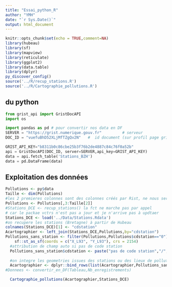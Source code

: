 ```yaml
---
title: "Essai_python_R"
author: "YMH"
date: "`r Sys.Date()`"
output: html_document
---
```


```r
knitr::opts_chunk$set(echo = TRUE,comment=NA)
library(hubeau)
library(sf)
library(mapview)
library(reticulate)
library(ggplot2)
library(data.table)
library(dplyr)
py_discover_config()
source('../R/recup_stations.R')
source('../R/Cartographie_pollutions.R')
```

## du python



```python

from grist_api import GristDocAPI
import os

import pandas as pd # pour convertir nos data en DF
SERVER = "https://grist.numerique.gouv.fr"         # serveur
DOC_ID = "vuefuBhD52XLjMfTZgQv2N"   #  id document (sur profil page grist)

GRIST_API_KEY="b8311b0c86cbe25b3f76b2de4887c84c76f0a52b"
api = GristDocAPI(DOC_ID, server=SERVER,api_key=GRIST_API_KEY)
data = api.fetch_table('Stations_BZH')
data = pd.DataFrame(data)


```

## Exploitation des données



```r
Pollutions <- py$data
Taille <- dim(Pollutions)
#les 2 premieres colonnes sont des colonnes créés par Rist, ne nous servent pas
Pollutions <- Pollutions[,3:Taille[2]]
#Stations_DCE <- recup_stations() la fct ne marche pas par appel
# car le packae vctrs n'est pas a jour et je n'arrive pas à updtaer
Stations_DCE <- load('../Data/Stations.Rdata')
#on recupere les stations (Bretagne) à partir de Hubeau
colnames(Stations_DCE)[1] <- "cdstation"
Acartographier <- left_join(Stations_DCE,Pollutions,by="cdstation")
Pollutions_sans_station <- filter(Pollutions,Pollutions$cdstation=="0") %>% filter(X_L93!=0) %>% 
    sf::st_as_sf(coords = c("X_L93", "Y_L93"), crs = 2154) 
  #attribution de champ auto si pas de code station
  Pollutions_sans_station$cdstation <- paste("pas de code station","/", Pollutions_sans_station$nom_station,"/",Pollutions_sans_station$commune)
  
  #on integre les geometries issues des stations ou des lieux de pollution
  Acartographier <- dplyr::bind_rows(list(Acartographier,Pollutions_sans_station))
#Donnees <- convertir_en_DF(Tableau,Nb_enregistrements)

  Cartographie_pollutions(Acartographier,Stations_DCE)

```


